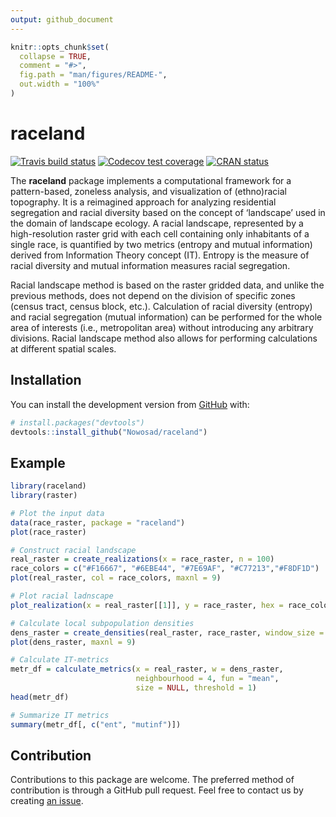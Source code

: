 ```yaml
---
output: github_document
---
```


<!-- README.md is generated from README.Rmd. Please edit that file -->

```r
knitr::opts_chunk$set(
  collapse = TRUE,
  comment = "#>",
  fig.path = "man/figures/README-",
  out.width = "100%"
)
```
# raceland

<!-- badges: start -->
[![Travis build status](https://travis-ci.org/Nowosad/raceland.svg?branch=master)](https://travis-ci.org/Nowosad/raceland)
[![Codecov test coverage](https://codecov.io/gh/Nowosad/raceland/branch/master/graph/badge.svg)](https://codecov.io/gh/Nowosad/raceland?branch=master)
[![CRAN status](https://www.r-pkg.org/badges/version/raceland)](https://CRAN.R-project.org/package=raceland)
<!-- badges: end -->

The **raceland** package implements a computational framework for a pattern-based, zoneless analysis, and visualization of (ethno)racial topography. 
It is a reimagined approach for analyzing residential segregation and racial diversity based on the concept of ‘landscape’ used in the domain of landscape ecology.
A racial landscape, represented by a high-resolution raster grid with each cell containing only inhabitants of a single race, is quantified by two metrics (entropy and mutual information) derived from Information Theory concept (IT).
Entropy is the measure of racial diversity and mutual information measures racial segregation. 

Racial landscape method is based on the raster gridded data, and unlike the previous methods, does not depend on the division of specific zones (census tract, census block, etc.). 
Calculation of racial diversity (entropy) and racial segregation (mutual information) can be performed for the whole area of interests (i.e., metropolitan area) without introducing any arbitrary divisions. 
Racial landscape method also allows for performing calculations at different spatial scales. 

## Installation

<!-- You can install the released version of raceland from [CRAN](https://CRAN.R-project.org) with: -->

<!-- ``` r -->
<!-- install.packages("raceland") -->
<!-- ``` -->

You can install the development version from [GitHub](https://github.com/) with:

``` r
# install.packages("devtools")
devtools::install_github("Nowosad/raceland")
```
## Example

```r
library(raceland)
library(raster)
```

```r
# Plot the input data
data(race_raster, package = "raceland")
plot(race_raster)
```

```r
# Construct racial landscape
real_raster = create_realizations(x = race_raster, n = 100)
race_colors = c("#F16667", "#6EBE44", "#7E69AF", "#C77213","#F8DF1D")
plot(real_raster, col = race_colors, maxnl = 9)
```

```r
# Plot racial ladnscape 
plot_realization(x = real_raster[[1]], y = race_raster, hex = race_colors)
```

```r
# Calculate local subpopulation densities
dens_raster = create_densities(real_raster, race_raster, window_size = 10)
plot(dens_raster, maxnl = 9)
```

```r
# Calculate IT-metrics 
metr_df = calculate_metrics(x = real_raster, w = dens_raster,
                            neighbourhood = 4, fun = "mean", 
                            size = NULL, threshold = 1)
head(metr_df)
```

```r
# Summarize IT metrics 
summary(metr_df[, c("ent", "mutinf")])
```

## Contribution

Contributions to this package are welcome.
The preferred method of contribution is through a GitHub pull request. 
Feel free to contact us by creating [an issue](https://github.com/Nowosad/raceland/issues). 

